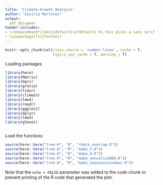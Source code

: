 ```yaml
---
title: 'Climate-Growth Analysis'
author: "Cecilia Martinez"
output:
  pdf_document
header-includes:
- \renewcommand*\familydefault{\sfdefault} %% this picks a sans serif font
- \usepackage[T1]{fontenc}
---
```


```r
knitr::opts_chunk$set(class.source = 'number-lines', cache = T,
                      tigris_use_cache = T, warning = T)

```

Loading packages

```r

library(here)
library(Matrix)
library(mgcv)
library(gratia)
library(tidyr)
library(climwin)
library(lme4)
library(readr)
library(ggplot2)
library(dplyr)
library(lme4)
library(glmnet)



```

Load the functions

```r

source(here::here("tree-H", "R", "check_overlap.R")) 
source(here::here("tree-H", "R", "make_X.R")) 
source(here::here("tree-H", "R", "make_H.R")) 
source(here::here("tree-H", "R", "make_annualizeDBH.R"))
source(here::here("tree-H", "R", "make_seasonalwindows.R"))

```

Note that the `echo = FALSE` parameter was added to the code chunk to prevent printing of the R code that generated the plot.
